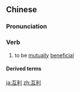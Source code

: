 ==Chinese==
{{zh-forms}}

===Pronunciation===
{{zh-pron
|m=hùlì
|c=wu6 lei6
|cat=v
}}

===Verb===
{{zh-verb}}

# to be [[mutually]] [[beneficial]]

====Derived terms====
{{zh-der|互利互惠}}

[[ja:互利]]
[[zh:互利]]